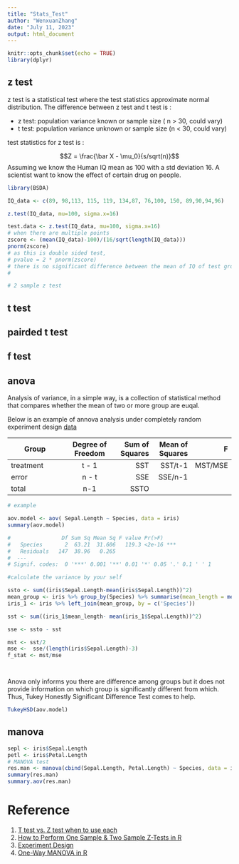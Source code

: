 ```yaml
---
title: "Stats_Test"
author: "WenxuanZhang"
date: "July 11, 2023"
output: html_document
---
```


```r
knitr::opts_chunk$set(echo = TRUE)
library(dplyr)

```

##  z test 

z test is a statistical test where the test statistics approximate normal distribution. The difference between z test and t test is :

* z test: population variance known or sample size ( n > 30, could vary)
* t test: population variance unknown or sample size (n < 30, could vary)

test statistics for z test is :

$$Z = \frac{\bar X - \mu_0}{s/sqrt(n)}$$
Assuming we know the Human IQ mean as 100 with a std deviation 16. A scientist want to know the effect of certain drug on people.

```r
library(BSDA)

IQ_data <- c(89, 98,113, 115, 119, 134,87, 76,100, 150, 89,90,94,96)

z.test(IQ_data, mu=100, sigma.x=16)

test.data <- z.test(IQ_data, mu=100, sigma.x=16)
# when there are multiple points
zscore <- (mean(IQ_data)-100)/(16/sqrt(length(IQ_data)))
pnorm(zscore)
# as this is double sided test,
# pvalue = 2 * pnorm(zscore)
# there is no significant difference between the mean of IQ of test group vs. population mean 
#

# 2 sample z test 

```

##  t test 
##  pairded t test 
##  f test
##  anova

Analysis of variance, in a simple way, is a collection of statistical method that compares whether the mean of two or more group are euqal.

Below is an example of annova analysis under completely random experiment design [data](https://www.fao.org/3/X6831E/X6831E07.htm#)

| Group         |  Degree of Freedom | Sum of Squares |Mean of Squares | F |
|---------------|:-------------:|------:|---------: |-----:|
| treatment     | t - 1         |  SST     |  SST/t-1 |     MST/MSE  |
| error         | n - t         |   SSE    |  SSE/n-1  |       |
| total         | n-1           |   SSTO    |          |        |  

```r
# example

aov.model <- aov( Sepal.Length ~ Species, data = iris)
summary(aov.model)

#                Df Sum Sq Mean Sq F value Pr(>F)    
#   Species       2  63.21  31.606   119.3 <2e-16 ***
#   Residuals   147  38.96   0.265                   
#  ---
# Signif. codes:  0 '***' 0.001 '**' 0.01 '*' 0.05 '.' 0.1 ' ' 1

#calculate the variance by your self

ssto <- sum((iris$Sepal.Length-mean(iris$Sepal.Length))^2)
mean_group <- iris %>% group_by(Species) %>% summarise(mean_length = mean(Sepal.Length))  
iris_1 <- iris %>% left_join(mean_group, by = c('Species'))  

sst <- sum((iris_1$mean_length- mean(iris_1$Sepal.Length))^2)

sse <- ssto - sst 

mst <- sst/2
mse <-  sse/(length(iris$Sepal.Length)-3)
f_stat <- mst/mse




```

Anova only informs you there are difference among groups but it does not provide information on which group is significantly different from which. Thus, Tukey Honestly Significant Difference Test comes to help. 
```r
TukeyHSD(aov.model)

```

##  manova

```r
sepl <- iris$Sepal.Length
petl <- iris$Petal.Length
# MANOVA test
res.man <- manova(cbind(Sepal.Length, Petal.Length) ~ Species, data = iris)
summary(res.man)
summary.aov(res.man)


```


# Reference

1. [T test vs. Z test when to use each](https://www.wikihow.com/T-Test-vs-Z-Test)
2. [How to Perform One Sample & Two Sample Z-Tests in R](https://www.statology.org/z-test-in-r/)
3. [Experiment Design](https://www.fao.org/3/X6831E/X6831E00.htm#TOC)
4. [One-Way MANOVA in R](https://www.datanovia.com/en/lessons/one-way-manova-in-r/)


